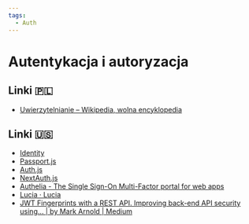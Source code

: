 ```yaml
---
tags:
  - Auth
---
```


# Autentykacja i autoryzacja

## Linki 🇵🇱

- [Uwierzytelnianie – Wikipedia, wolna encyklopedia](https://pl.wikipedia.org/wiki/Uwierzytelnianie)

## Linki 🇺🇸

- [Identity](https://web.dev/identity/)
- [Passport.js](https://www.passportjs.org/)
- [Auth.js](https://authjs.dev/)
- [NextAuth.js](https://next-auth.js.org/)
- [Authelia - The Single Sign-On Multi-Factor portal for web apps](https://www.authelia.com/)
- [Lucia · Lucia](https://lucia-auth.com/)
- [JWT Fingerprints with a REST API. Improving back-end API security using… | by Mark Arnold | Medium](https://g-booking.medium.com/jwt-fingerprint-tokens-af56215bb19a)
